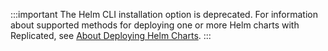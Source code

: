 :::important
The Helm CLI installation option is deprecated. For information about supported methods for deploying one or more Helm charts with Replicated, see [About Deploying Helm Charts](helm-overview).
:::